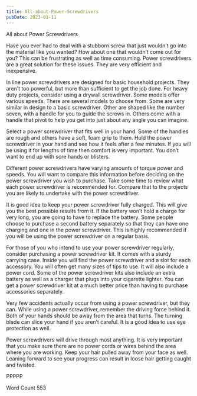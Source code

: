 ```yaml
---
title: All-about-Power-Screwdrivers
pubDate: 2023-01-11
---
```


All about Power Screwdrivers

Have you ever had to deal with a stubborn screw that just wouldn’t go into the material like you wanted? How about one that wouldn’t come out for you? This can be frustrating as well as time consuming. Power screwdrivers are a great solution for these issues. They are very efficient and inexpensive. 

In line power screwdrivers are designed for basic household projects. They aren’t too powerful, but more than sufficient to get the job done. For heavy duty projects, consider using a drywall screwdriver. Some models offer various speeds. There are several models to choose from. Some are very similar in design to a basic screwdriver. Other are shaped like the number seven, with a handle for you to guide the screws in. Others come with a handle that pivot to help you get into just about any angle you can imagine. 

Select a power screwdriver that fits well in your hand. Some of the handles are rough and others have a soft, foam grip to them. Hold the power screwdriver in your hand and see how it feels after a few minutes. If you will be using it for lengths of time then comfort is very important. You don’t want to end up with sore hands or blisters. 

Different power screwdrivers have varying amounts of torque power and speeds. You will want to compare this information before deciding on the power screwdriver you wish to purchase. Take some time to review what each power screwdriver is recommended for. Compare that to the projects you are likely to undertake with the power screwdriver. 

It is good idea to keep your power screwdriver fully charged. This will give you the best possible results from it. If the battery won’t hold a charge for very long, you are going to have to replace the battery. Some people choose to purchase a second battery separately so that they can have one charging and one in the power screwdriver. This is highly recommended if you will be using the power screwdriver on a regular basis. 

For those of you who intend to use your power screwdriver regularly, consider purchasing a power screwdriver kit. It comes with a sturdy carrying case. Inside you will find the power screwdriver and a slot for each accessory. You will often get many sizes of tips to use. It will also include a power cord. Some of the power screwdriver kits also include an extra battery as well as a charger that plugs into your cigarette lighter. You can get a power screwdriver kit at a much better price than having to purchase accessories separately. 

Very few accidents actually occur from using a power screwdriver, but they can. While using a power screwdriver, remember the driving force behind it. Both of your hands should be away from the area that turns. The turning blade can slice your hand if you aren’t careful. It is a good idea to use eye protection as well. 

Power screwdrivers will drive through most anything. It is very important that you make sure there are no power cords or wires behind the area where you are working. Keep your hair pulled away from your face as well. Leaning forward to see your progress can result in loose hair getting caught and twisted. 

PPPPP

Word Count 553